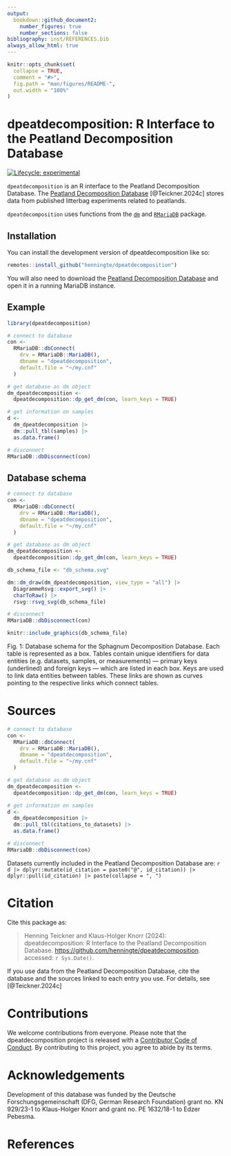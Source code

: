 ```yaml
---
output: 
  bookdown::github_document2:
    number_figures: true
    number_sections: false
bibliography: inst/REFERENCES.bib
always_allow_html: true
---
```


<!-- README.md is generated from README.Rmd. Please edit that file -->

```r
knitr::opts_chunk$set(
  collapse = TRUE,
  comment = "#>",
  fig.path = "man/figures/README-",
  out.width = "100%"
)
```

# dpeatdecomposition: R Interface to the Peatland Decomposition Database

<!-- badges: start -->
[![Lifecycle: experimental](https://img.shields.io/badge/lifecycle-experimental-orange.svg)](https://lifecycle.r-lib.org/articles/stages.html#experimental)
<!-- badges: end -->

`dpeatdecomposition` is an R interface to the Peatland Decomposition Database. The [Peatland Decomposition Database](https://doi.org/10.5281/ZENODO.11276065) [@Teickner.2024c] stores data from published litterbag experiments related to peatlands.

`dpeatdecomposition` uses functions from the [`dm`](https://github.com/cynkra/dm) and [`RMariaDB`](https://github.com/r-dbi/RMariaDB) package.

## Installation

You can install the development version of dpeatdecomposition like so:

``` r
remotes::install_github("henningte/dpeatdecomposition")
```

You will also need to download the [Peatland Decomposition Database](https://doi.org/10.5281/ZENODO.11276065) and open it in a running MariaDB instance.


## Example


```r
library(dpeatdecomposition)

# connect to database
con <-
  RMariaDB::dbConnect(
    drv = RMariaDB::MariaDB(),
    dbname = "dpeatdecomposition",
    default.file = "~/my.cnf"
  )

# get database as dm object
dm_dpeatdecomposition <-
  dpeatdecomposition::dp_get_dm(con, learn_keys = TRUE)

# get information on samples
d <- 
  dm_dpeatdecomposition |>
  dm::pull_tbl(samples) |>
  as.data.frame()

# disconnect
RMariaDB::dbDisconnect(con)
```


## Database schema

```r
# connect to database
con <-
  RMariaDB::dbConnect(
    drv = RMariaDB::MariaDB(),
    dbname = "dpeatdecomposition",
    default.file = "~/my.cnf"
  )

# get database as dm object
dm_dpeatdecomposition <-
  dpeatdecomposition::dp_get_dm(con, learn_keys = TRUE)

db_schema_file <- "db_schema.svg"

dm::dm_draw(dm_dpeatdecomposition, view_type = "all") |>
  DiagrammeRsvg::export_svg() |>
  charToRaw() |>
  rsvg::rsvg_svg(db_schema_file)

# disconnect
RMariaDB::dbDisconnect(con)

knitr::include_graphics(db_schema_file)
```

Fig. 1: Database schema for the Sphagnum Decomposition Database. Each table is represented as a box. Tables contain unique identifiers for data entities (e.g. datasets, samples, or measurements) --- primary keys (underlined) and foreign keys --- which are listed in each box. Keys are used to link data entities between tables. These links are shown as curves pointing to the respective links which connect tables.

# Sources

```r
# connect to database
con <-
  RMariaDB::dbConnect(
    drv = RMariaDB::MariaDB(),
    dbname = "dpeatdecomposition",
    default.file = "~/my.cnf"
  )

# get database as dm object
dm_dpeatdecomposition <-
  dpeatdecomposition::dp_get_dm(con, learn_keys = TRUE)

# get information on samples
d <- 
  dm_dpeatdecomposition |>
  dm::pull_tbl(citations_to_datasets) |>
  as.data.frame()

# disconnect
RMariaDB::dbDisconnect(con)
```

Datasets currently included in the Peatland Decomposition Database are: `r d |> dplyr::mutate(id_citation = paste0("@", id_citation)) |> dplyr::pull(id_citation) |> paste(collapse = ", ")`


# Citation

Cite this package as: 

> Henning Teickner and Klaus-Holger Knorr (2024): dpeatdecomposition: R Interface to the Peatland Decomposition Database. <https://github.com/henningte/dpeatdecomposition>. accessed: `r Sys.Date()`. 

If you use data from the Peatland Decomposition Database, cite the database and the sources linked to each entry you use. For details, see [@Teickner.2024c]


# Contributions

We welcome contributions from everyone. Please note that the dpeatdecomposition project is released with a [Contributor Code of Conduct](https://contributor-covenant.org/version/2/1/CODE_OF_CONDUCT.html). By contributing to this project, you agree to abide by its terms.


# Acknowledgements

Development of this database was funded by the Deutsche Forschungsgemeinschaft (DFG, German Research Foundation) grant no. KN 929/23-1 to Klaus-Holger Knorr and grant no. PE 1632/18-1 to Edzer Pebesma.


# References

